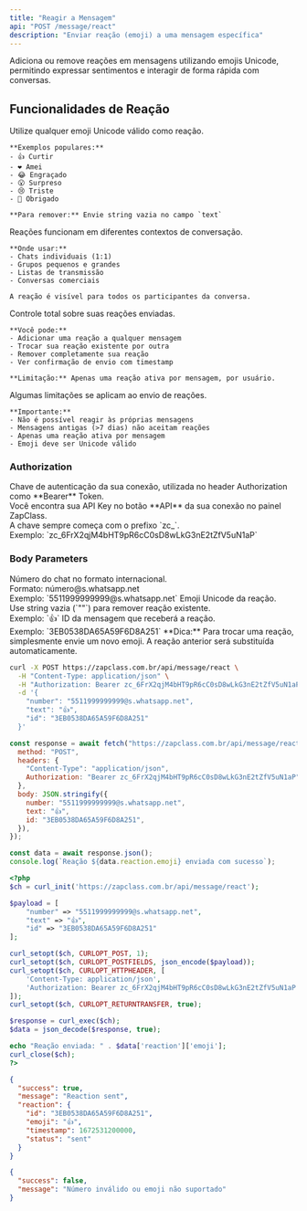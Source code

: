 ```yaml
---
title: "Reagir a Mensagem"
api: "POST /message/react"
description: "Enviar reação (emoji) a uma mensagem específica"
---
```


Adiciona ou remove reações em mensagens utilizando emojis Unicode, permitindo expressar sentimentos e interagir de forma rápida com conversas.

## Funcionalidades de Reação

<AccordionGroup>
  <Accordion title="Emojis Suportados" icon="face-smile">
    Utilize qualquer emoji Unicode válido como reação.

    **Exemplos populares:**
    - 👍 Curtir
    - ❤️ Amei
    - 😂 Engraçado
    - 😮 Surpreso
    - 😢 Triste
    - 🙏 Obrigado

    **Para remover:** Envie string vazia no campo `text`

  </Accordion>

  <Accordion title="Tipos de Chat" icon="comments">
    Reações funcionam em diferentes contextos de conversação.

    **Onde usar:**
    - Chats individuais (1:1)
    - Grupos pequenos e grandes
    - Listas de transmissão
    - Conversas comerciais

    A reação é visível para todos os participantes da conversa.

  </Accordion>

  <Accordion title="Gerenciamento de Reações" icon="arrows-rotate">
    Controle total sobre suas reações enviadas.

    **Você pode:**
    - Adicionar uma reação a qualquer mensagem
    - Trocar sua reação existente por outra
    - Remover completamente sua reação
    - Ver confirmação de envio com timestamp

    **Limitação:** Apenas uma reação ativa por mensagem, por usuário.

  </Accordion>

  <Accordion title="Restrições" icon="triangle-exclamation">
    Algumas limitações se aplicam ao envio de reações.

    **Importante:**
    - Não é possível reagir às próprias mensagens
    - Mensagens antigas (>7 dias) não aceitam reações
    - Apenas uma reação ativa por mensagem
    - Emoji deve ser Unicode válido

  </Accordion>
</AccordionGroup>

### Authorization

<ParamField path="api_key" type="string" required>
  Chave de autenticação da sua conexão, utilizada no header Authorization como
  **Bearer** Token. <br />
  Você encontra sua API Key no botão **API** da sua conexão no painel ZapClass. <br />
  A chave sempre começa com o prefixo `zc_`. <br />
  Exemplo: `zc_6FrX2qjM4bHT9pR6cC0sD8wLkG3nE2tZfV5uN1aP`
</ParamField>

### Body Parameters

<ParamField path="number" type="string" required>
  Número do chat no formato internacional. <br />
  Formato: número@s.whatsapp.net <br />
  Exemplo: `5511999999999@s.whatsapp.net`
</ParamField>

<ParamField path="text" type="string" required>
  Emoji Unicode da reação. <br />
  Use string vazia (`""`) para remover reação existente. <br />
  Exemplo: `👍`
</ParamField>

<ParamField path="id" type="string" required>
  ID da mensagem que receberá a reação. <br />
  Exemplo: `3EB0538DA65A59F6D8A251`
</ParamField>

<Info>
  **Dica:** Para trocar uma reação, simplesmente envie um novo emoji. A reação
  anterior será substituída automaticamente.
</Info>

<RequestExample>

```bash cURL
curl -X POST https://zapclass.com.br/api/message/react \
  -H "Content-Type: application/json" \
  -H "Authorization: Bearer zc_6FrX2qjM4bHT9pR6cC0sD8wLkG3nE2tZfV5uN1aP" \
  -d '{
    "number": "5511999999999@s.whatsapp.net",
    "text": "👍",
    "id": "3EB0538DA65A59F6D8A251"
  }'
```

```javascript JavaScript
const response = await fetch("https://zapclass.com.br/api/message/react", {
  method: "POST",
  headers: {
    "Content-Type": "application/json",
    Authorization: "Bearer zc_6FrX2qjM4bHT9pR6cC0sD8wLkG3nE2tZfV5uN1aP",
  },
  body: JSON.stringify({
    number: "5511999999999@s.whatsapp.net",
    text: "👍",
    id: "3EB0538DA65A59F6D8A251",
  }),
});

const data = await response.json();
console.log(`Reação ${data.reaction.emoji} enviada com sucesso`);
```

```php PHP
<?php
$ch = curl_init('https://zapclass.com.br/api/message/react');

$payload = [
    "number" => "5511999999999@s.whatsapp.net",
    "text" => "👍",
    "id" => "3EB0538DA65A59F6D8A251"
];

curl_setopt($ch, CURLOPT_POST, 1);
curl_setopt($ch, CURLOPT_POSTFIELDS, json_encode($payload));
curl_setopt($ch, CURLOPT_HTTPHEADER, [
    'Content-Type: application/json',
    'Authorization: Bearer zc_6FrX2qjM4bHT9pR6cC0sD8wLkG3nE2tZfV5uN1aP'
]);
curl_setopt($ch, CURLOPT_RETURNTRANSFER, true);

$response = curl_exec($ch);
$data = json_decode($response, true);

echo "Reação enviada: " . $data['reaction']['emoji'];
curl_close($ch);
?>
```

</RequestExample>

<ResponseExample>

```json 200
{
  "success": true,
  "message": "Reaction sent",
  "reaction": {
    "id": "3EB0538DA65A59F6D8A251",
    "emoji": "👍",
    "timestamp": 1672531200000,
    "status": "sent"
  }
}
```

```json 400
{
  "success": false,
  "message": "Número inválido ou emoji não suportado"
}
```

</ResponseExample>
